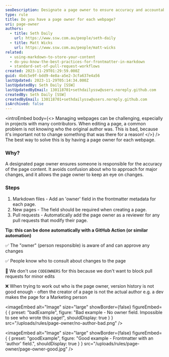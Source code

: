 ```yaml
---
seoDescription: Designate a page owner to ensure accuracy and accountability for webpage content
type: rule
title: Do you have a page owner for each webpage?
uri: page-owner
authors:
  - title: Seth Daily
    url: https://www.ssw.com.au/people/seth-daily
  - title: Matt Wicks
    url: https://www.ssw.com.au/people/matt-wicks
related:
  - using-markdown-to-store-your-content
  - do-you-know-the-best-practices-for-frontmatter-in-markdown
  - standard-set-of-pull-request-workflows
created: 2023-11-29T01:29:59.000Z
guid: 4bdc5e9f-bdd9-4e8a-a5e2-3cfa637e4a56
lastUpdated: 2023-11-29T05:14:34.000Z
lastUpdatedBy: Seth Daily [SSW]
lastUpdatedByEmail: 130118701+sethdailyssw@users.noreply.github.com
createdBy: Seth Daily [SSW]
createdByEmail: 130118701+sethdailyssw@users.noreply.github.com
isArchived: false
---
```


<introEmbed
  body={<>
Managing webpages can be challenging, especially in projects with many contributors. When editing a page, a common problem is not knowing who the original author was. This is bad, because it's important not to change something that was there for a reason!
  </>}
/>
The best way to solve this is by having a page owner for each webpage.

### Why?

A designated page owner ensures someone is responsible for the accuracy of the page content. It avoids confusion about who to approach for major changes, and it allows the page owner to keep an eye on changes.

### Steps

1. Markdown files - Add an 'owner' field in the frontmatter metadata for each page.
2. New pages - The field should be required when creating a page.
3. Pull requests - Automatically add the page owner as a reviewer for any pull requests that modify their page.

**Tip: this can be done automatically with a GitHub Action (or similar automation)**

✅ The "owner" (person responsible) is aware of and can approve any changes

✅ People know who to consult about changes to the page

🤔 We don't use `CODEOWNERS` for this because we don't want to block pull requests for minor edits

❌ When trying to work out who is the page owner, version history is not good enough - often the creator of a page is not the actual author e.g. a dev makes the page for a Marketing person

<imageEmbed
  alt="Image"
  size="large"
  showBorder={false}
  figureEmbed={ {
    preset: "badExample",
    figure: "Bad example - No owner field. Impossible to see who wrote this page!",
    shouldDisplay: true
  } }
  src="/uploads/rules/page-owner/no-author-bad.png"
/>


<imageEmbed
  alt="Image"
  size="large"
  showBorder={false}
  figureEmbed={ {
    preset: "goodExample",
    figure: "Good example - Frontmatter with an 'author' field.",
    shouldDisplay: true
  } }
  src="/uploads/rules/page-owner/page-owner-good.jpg"
/>
